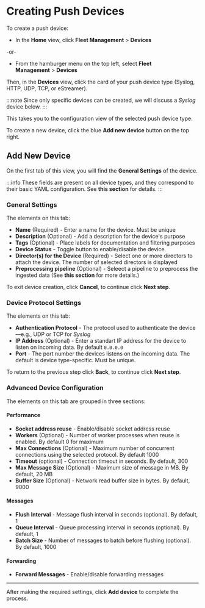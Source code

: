 # Creating Push Devices

To create a push device:

- In the **Home** view, click **Fleet Management**&nbsp;>&nbsp;**Devices**

-or-

- From the hamburger menu on the top left, select **Fleet Management**&nbsp;>&nbsp;**Devices**

Then, in the **Devices** view, click the card of your push device type (Syslog, HTTP, UDP, TCP, or eStreamer).

:::note
Since only specific devices can be created, we will discuss a _Syslog_ device below.
:::

This takes you to the configuration view of the selected push device type.

To create a new device, click the blue **Add new device** button on the top right.

## Add New Device

On the first tab of this view, you will find the **General Settings** of the device.

:::info
These fields are present on all device types, and they correspond to their basic YAML configuration. See <Topic id="devices-overview-config">**this section**</Topic> for details.
:::

### General Settings

The elements on this tab:

- **Name** (Required) - Enter a name for the device. Must be unique
- **Description** (Optional) - Add a description for the device's purpose
- **Tags** (Optional) - Place labels for documentation and filtering purposes
- **Device Status** - Toggle button to enable/disable the device
- **Director(s) for the Device** (Required) - Select one or more directors to attach the device. The number of selected directors is displayed
- **Preprocessing pipeline** (Optional) - Seleect a pipeline to preprocess the ingested data (See <Topic id="normalization">**this section**</Topic> for more details.)

To exit device creation, click **Cancel**, to continue click **Next step**.

### Device Protocol Settings

The elements on this tab:

- **Authentication Protocol** - The protocol used to authenticate the device&mdash;e.g., UDP or TCP for _Syslog_
- **IP Address** (Optional) - Enter a standart IP address for the device to listen on incoming data. By default `0.0.0.0`
- **Port** - The port number the devices listens on the incoming data. The default is device type-specific. Must be unique.

To return to the previous step click **Back**, to continue click **Next step**.

### Advanced Device Configuration

The elements on this tab are grouped in three sections:

#### Performance

- **Socket address reuse** - Enable/disable socket address reuse
- **Workers** (Optional) - Number of worker processes when reuse is enabled. By default 0 for maximum
- **Max Connections** (Optional) - Maximum number of concurrent connections using the selected protocol. By default 1000
- **Timeout** (optional) - Connection timeout in seconds. By default, 300
- **Max Message Size** (Optional) - Maximum size of message in MB. By default, 20 MB
- **Buffer Size** (Optional) - Network read buffer size in bytes. By default, 9000

#### Messages

- **Flush Interval** - Message flush interval in seconds (optional). By default, 1
- **Queue Interval** - Queue processing interval in seconds (optional). By default, 1
- **Batch Size** - Number of messages to batch before flushing (optional). By default, 1000

#### Forwarding

- **Forward Messages** - Enable/disable forwarding messages

---

After making the required settings, click **Add device** to complete the process.
